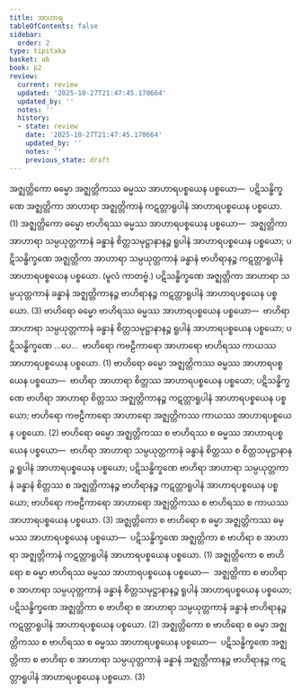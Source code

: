 ```yaml
---
title: အာဟာရ
tableOfContents: false
sidebar:
  order: 2
type: tipitaka
basket: ab
book: p2
review:
  current: review
  updated: '2025-10-27T21:47:45.170664'
  updated_by: ''
  notes: ''
  history:
  - state: review
    date: '2025-10-27T21:47:45.170664'
    updated_by: ''
    notes: ''
    previous_state: draft
---
```



<ReviewStatus review={frontmatter.review} showDetails={true} />

<HypothesisAnnotation frontmatter={frontmatter} />

<DynamicBreadcrumb />

<Division number="350" book="p2" e="ch" v="38" p="188">

<Paragraph number="3185" book="p2">
အဇ္ဈတ္တိကော ဓမ္မော အဇ္ဈတ္တိကဿ ဓမ္မဿ အာဟာရပစ္စယေန ပစ္စယော—  ပဋိသန္ဓိက္ခဏေ အဇ္ဈတ္တိကာ အာဟာရာ အဇ္ဈတ္တိကာနံ ကဋတ္တာရူပါနံ အာဟာရပစ္စယေန ပစ္စယော. (1)
</Paragraph>

<Paragraph number="3186" book="p2">
အဇ္ဈတ္တိကော ဓမ္မော ဗာဟိရဿ ဓမ္မဿ အာဟာရပစ္စယေန ပစ္စယော—  အဇ္ဈတ္တိကာ အာဟာရာ သမ္ပယုတ္တကာနံ ခန္ဓာနံ စိတ္တသမုဋ္ဌာနာနဉ္စ ရူပါနံ အာဟာရပစ္စယေန ပစ္စယော; ပဋိသန္ဓိက္ခဏေ အဇ္ဈတ္တိကာ အာဟာရာ သမ္ပယုတ္တကာနံ ခန္ဓာနံ ဗာဟိရာနဉ္စ ကဋတ္တာရူပါနံ အာဟာရပစ္စယေန ပစ္စယော. (မူလံ ကာတဗ္ဗံ.) ပဋိသန္ဓိက္ခဏေ အဇ္ဈတ္တိကာ အာဟာရာ သမ္ပယုတ္တကာနံ ခန္ဓာနံ အဇ္ဈတ္တိကာနဉ္စ ဗာဟိရာနဉ္စ ကဋတ္တာရူပါနံ အာဟာရပစ္စယေန ပစ္စယော. (3)
</Paragraph>

</Division>
<Division number="351" book="p2" e="ch" v="38" p="189">

<Paragraph number="3187" book="p2">
ဗာဟိရော ဓမ္မော ဗာဟိရဿ ဓမ္မဿ အာဟာရပစ္စယေန ပစ္စယော—  ဗာဟိရာ အာဟာရာ သမ္ပယုတ္တကာနံ ခန္ဓာနံ စိတ္တသမုဋ္ဌာနာနဉ္စ ရူပါနံ အာဟာရပစ္စယေန ပစ္စယော; ပဋိသန္ဓိက္ခဏေ …ပေ…  ဗာဟိရော ကဗဠီကာရော အာဟာရော ဗာဟိရဿ ကာယဿ အာဟာရပစ္စယေန ပစ္စယော. (1)
</Paragraph>

<Paragraph number="3188" book="p2">
ဗာဟိရော ဓမ္မော အဇ္ဈတ္တိကဿ ဓမ္မဿ အာဟာရပစ္စယေန ပစ္စယော—  ဗာဟိရာ အာဟာရာ စိတ္တဿ အာဟာရပစ္စယေန ပစ္စယော; ပဋိသန္ဓိက္ခဏေ ဗာဟိရာ အာဟာရာ စိတ္တဿ အဇ္ဈတ္တိကာနဉ္စ ကဋတ္တာရူပါနံ အာဟာရပစ္စယေန ပစ္စယော; ဗာဟိရော ကဗဠီကာရော အာဟာရော အဇ္ဈတ္တိကဿ ကာယဿ အာဟာရပစ္စယေန ပစ္စယော. (2)
</Paragraph>

<Paragraph number="3189" book="p2">
ဗာဟိရော ဓမ္မော အဇ္ဈတ္တိကဿ စ ဗာဟိရဿ စ ဓမ္မဿ အာဟာရပစ္စယေန ပစ္စယော—  ဗာဟိရာ အာဟာရာ သမ္ပယုတ္တကာနံ ခန္ဓာနံ စိတ္တဿ စ စိတ္တသမုဋ္ဌာနာနဉ္စ ရူပါနံ အာဟာရပစ္စယေန ပစ္စယော; ပဋိသန္ဓိက္ခဏေ ဗာဟိရာ အာဟာရာ သမ္ပယုတ္တကာနံ ခန္ဓာနံ စိတ္တဿ စ အဇ္ဈတ္တိကာနဉ္စ ဗာဟိရာနဉ္စ ကဋတ္တာရူပါနံ အာဟာရပစ္စယေန ပစ္စယော; ဗာဟိရော ကဗဠီကာရော အာဟာရော အဇ္ဈတ္တိကဿ စ ဗာဟိရဿ စ ကာယဿ အာဟာရပစ္စယေန ပစ္စယော. (3)
</Paragraph>

</Division>
<Division number="352" book="p2" e="ch" v="38" p="189">

<Paragraph number="3190" book="p2">
အဇ္ဈတ္တိကော စ ဗာဟိရော စ ဓမ္မာ အဇ္ဈတ္တိကဿ ဓမ္မဿ အာဟာရပစ္စယေန ပစ္စယော—  ပဋိသန္ဓိက္ခဏေ အဇ္ဈတ္တိကာ စ ဗာဟိရာ စ အာဟာရာ အဇ္ဈတ္တိကာနံ ကဋတ္တာရူပါနံ အာဟာရပစ္စယေန ပစ္စယော. (1)
</Paragraph>

<Paragraph number="3191" book="p2">
အဇ္ဈတ္တိကော စ ဗာဟိရော စ ဓမ္မာ ဗာဟိရဿ ဓမ္မဿ အာဟာရပစ္စယေန ပစ္စယော—  အဇ္ဈတ္တိကာ စ ဗာဟိရာ စ အာဟာရာ သမ္ပယုတ္တကာနံ ခန္ဓာနံ စိတ္တသမုဋ္ဌာနာနဉ္စ ရူပါနံ အာဟာရပစ္စယေန ပစ္စယော; ပဋိသန္ဓိက္ခဏေ အဇ္ဈတ္တိကာ စ ဗာဟိရာ စ အာဟာရာ သမ္ပယုတ္တကာနံ ခန္ဓာနံ ဗာဟိရာနဉ္စ ကဋတ္တာရူပါနံ အာဟာရပစ္စယေန ပစ္စယော. (2)
</Paragraph>

<Paragraph number="3192" book="p2">
အဇ္ဈတ္တိကော စ ဗာဟိရော စ ဓမ္မာ အဇ္ဈတ္တိကဿ စ ဗာဟိရဿ စ ဓမ္မဿ အာဟာရပစ္စယေန ပစ္စယော—  ပဋိသန္ဓိက္ခဏေ အဇ္ဈတ္တိကာ စ ဗာဟိရာ စ အာဟာရာ သမ္ပယုတ္တကာနံ ခန္ဓာနံ အဇ္ဈတ္တိကာနဉ္စ ဗာဟိရာနဉ္စ ကဋတ္တာရူပါနံ အာဟာရပစ္စယေန ပစ္စယော. (3)
</Paragraph>
</Division>